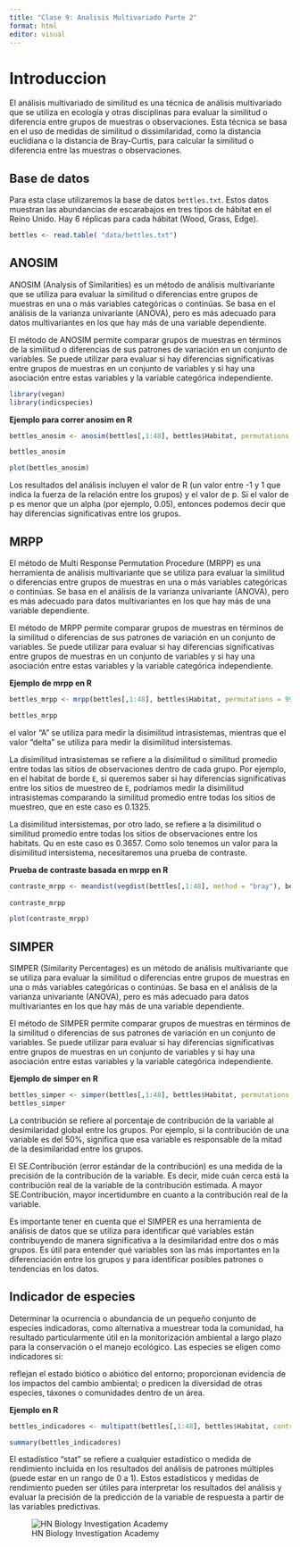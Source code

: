 ---
title: "Clase 9: Analisis Multivariado Parte 2"
format: html
editor: visual
---

# Introduccion 

::: panel-tabset

El análisis multivariado de similitud es una técnica de análisis multivariado que se utiliza en ecología y otras disciplinas para evaluar la similitud o diferencia entre grupos de muestras o observaciones. Esta técnica se basa en el uso de medidas de similitud o dissimilaridad, como la distancia euclidiana o la distancia de Bray-Curtis, para calcular la similitud o diferencia entre las muestras o observaciones.

## Base de datos

Para esta clase utilizaremos la base de datos `bettles.txt`. Estos datos muestran las abundancias de escarabajos en tres tipos de hábitat en el Reino Unido. Hay 6 réplicas para cada hábitat (Wood, Grass, Edge).


```{r,}

bettles <- read.table( "data/bettles.txt")

```

## ANOSIM

ANOSIM (Analysis of Similarities) es un método de análisis multivariante que se utiliza para evaluar la similitud o diferencias entre grupos de muestras en una o más variables categóricas o continúas. Se basa en el análisis de la varianza univariante (ANOVA), pero es más adecuado para datos multivariantes en los que hay más de una variable dependiente.

El método de ANOSIM permite comparar grupos de muestras en términos de la similitud o diferencias de sus patrones de variación en un conjunto de variables. Se puede utilizar para evaluar si hay diferencias significativas entre grupos de muestras en un conjunto de variables y si hay una asociación entre estas variables y la variable categórica independiente.

```{r}
library(vegan)
library(indicspecies)
```

**Ejemplo para correr anosim en R**


```{r}
bettles_anosim <- anosim(bettles[,1:48], bettles$Habitat, permutations = 999, distance = "bray")

bettles_anosim

plot(bettles_anosim)

```

Los resultados del análisis incluyen el valor de R (un valor entre -1 y 1 que indica la fuerza de la relación entre los grupos) y el valor de p. Si el valor de p es menor que un alpha (por ejemplo, 0.05), entonces podemos decir que hay diferencias significativas entre los grupos.



## MRPP

El método de Multi Response Permutation Procedure (MRPP) es una herramienta de análisis multivariante que se utiliza para evaluar la similitud o diferencias entre grupos de muestras en una o más variables categóricas o continúas. Se basa en el análisis de la varianza univariante (ANOVA), pero es más adecuado para datos multivariantes en los que hay más de una variable dependiente.

El método de MRPP permite comparar grupos de muestras en términos de la similitud o diferencias de sus patrones de variación en un conjunto de variables. Se puede utilizar para evaluar si hay diferencias significativas entre grupos de muestras en un conjunto de variables y si hay una asociación entre estas variables y la variable categórica independiente.

**Ejemplo de mrpp en R**

```{r}
bettles_mrpp <- mrpp(bettles[,1:48], bettles$Habitat, permutations = 999, distance = "bray")

bettles_mrpp
```

el valor "A" se utiliza para medir la disimilitud intrasistemas, mientras que el valor "delta" se utiliza para medir la disimilitud intersistemas.

La disimilitud intrasistemas se refiere a la disimilitud o similitud promedio entre todas las sitios de observaciones dentro de cada grupo. Por ejemplo, en el habitat de borde `E`, si queremos saber si hay diferencias significativas entre los sitios de muestreo de `E`, podríamos medir la disimilitud intrasistemas comparando la similitud promedio entre todas los sitios de muestreo, que en este caso es 0.1325.

La disimilitud intersistemas, por otro lado, se refiere a la disimilitud o similitud promedio entre todas los sitios de observaciones entre los habitats. Qu en este caso es 0.3657. Como solo tenemos un valor para la disimilitud intersistema, necesitaremos una prueba de contraste.


**Prueba de contraste basada en mrpp en R**

```{r}
contraste_mrpp <- meandist(vegdist(bettles[,1:48], method = "bray"), bettles$Habitat)
  
contraste_mrpp

plot(contraste_mrpp)
```


## SIMPER

SIMPER (Similarity Percentages) es un método de análisis multivariante que se utiliza para evaluar la similitud o diferencias entre grupos de muestras en una o más variables categóricas o continúas. Se basa en el análisis de la varianza univariante (ANOVA), pero es más adecuado para datos multivariantes en los que hay más de una variable dependiente.

El método de SIMPER permite comparar grupos de muestras en términos de la similitud o diferencias de sus patrones de variación en un conjunto de variables. Se puede utilizar para evaluar si hay diferencias significativas entre grupos de muestras en un conjunto de variables y si hay una asociación entre estas variables y la variable categórica independiente.

**Ejemplo de simper en R**


```{r}
bettles_simper <- simper(bettles[,1:48], bettles$Habitat, permutations = 999)
bettles_simper

```
La contribución se refiere al porcentaje de contribución de la variable al desimilaridad global entre los grupos. Por ejemplo, si la contribución de una variable es del 50%, significa que esa variable es responsable de la mitad de la desimilaridad entre los grupos.

El SE.Contribución (error estándar de la contribución) es una medida de la precisión de la contribución de la variable. Es decir, mide cuán cerca está la contribución real de la variable de la contribución estimada. A mayor SE.Contribución, mayor incertidumbre en cuanto a la contribución real de la variable.

Es importante tener en cuenta que el SIMPER es una herramienta de análisis de datos que se utiliza para identificar qué variables están contribuyendo de manera significativa a la desimilaridad entre dos o más grupos. Es útil para entender qué variables son las más importantes en la diferenciación entre los grupos y para identificar posibles patrones o tendencias en los datos.

## Indicador de especies

Determinar la ocurrencia o abundancia de un pequeño conjunto de especies indicadoras, como alternativa a muestrear toda la comunidad, ha resultado particularmente útil en la monitorización ambiental a largo plazo para la conservación o el manejo ecológico. Las especies se eligen como indicadores si:

reflejan el estado biótico o abiótico del entorno;
proporcionan evidencia de los impactos del cambio ambiental; o
predicen la diversidad de otras especies, táxones o comunidades dentro de un área.

**Ejemplo en R**

```{r}
bettles_indicadores <- multipatt(bettles[,1:48], bettles$Habitat, control = how(nperm = 999))

summary(bettles_indicadores)
```

El estadístico "stat" se refiere a cualquier estadístico o medida de rendimiento incluida en los resultados del análisis de patrones múltiples (puede estar en un rango de 0 a 1). Estos estadísticos y medidas de rendimiento pueden ser útiles para interpretar los resultados del análisis y evaluar la precisión de la predicción de la variable de respuesta a partir de las variables predictivas.

:::


![HN Biology Investigation Academy](HN%20Cursos%20publicidad/HN%20Biology%20Inv%20large.jpg)
